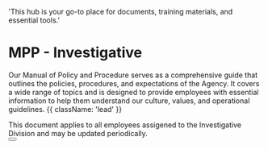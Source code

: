   'This hub is your go-to place for documents, training materials, and essential tools.'

# MPP - Investigative

Our Manual of Policy and Procedure serves as a comprehensive guide that outlines the policies, procedures, and expectations of the Agency. It covers a wide range of topics and is designed to provide employees with essential information to help them understand our culture, values, and operational guidelines. {{ className: 'lead' }}

<Note>
 This document applies to all employees assigened to the Investigative Division and may be updated periodically.
</Note>

<div className="not-prose">
  <Button
    href="mpp-investigative"
    variant="text"
    arrow="right"
    children="Click here to view the document"
  />
</div>
